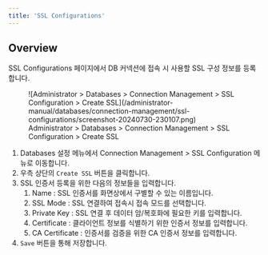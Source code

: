 ```yaml
---
title: 'SSL Configurations'
---
```


## Overview

SSL Configurations 페이지에서 DB 커넥션에 접속 시 사용할 SSL 구성 정보를 등록합니다.

<figure data-layout="center" data-align="center">
![Administrator &gt; Databases &gt; Connection Management &gt; SSL Configuration &gt; Create SSL](/administrator-manual/databases/connection-management/ssl-configurations/screenshot-20240730-230107.png)
<figcaption>
Administrator &gt; Databases &gt; Connection Management &gt; SSL Configuration &gt; Create SSL
</figcaption>
</figure>


1. Databases 설정 메뉴에서 Connection Management &gt; SSL Configuration 메뉴로 이동합니다.
2. 우측 상단의 `Create SSL` 버튼을 클릭합니다.
3. SSL 인증서 등록을 위한 다음의 정보들을 입력합니다.
    1. Name : SSL 인증서를 화면상에서 구별할 수 있는 이름입니다.
    2. SSL Mode : SSL 연결하여 접속시 접속 모드를 선택합니다.
    3. Private Key : SSL 연결 후 데이터 암/복호화에 필요한 키를 입력합니다.
    4. Certificate : 클라이언트 정보를 식별하기 위한 인증서 정보를 입력합니다.
    5. CA Certificate : 인증서를 검증을 위한 CA 인증서 정보를 입력합니다.
4. `Save` 버튼을 통해 저장합니다.
